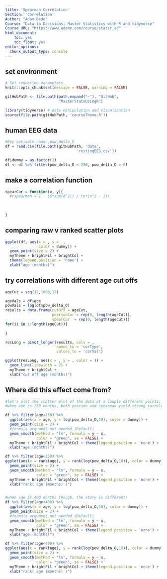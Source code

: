 ```yaml
---
title: 'Spearman Correlation'
Section: 'Correlation'
Author: "Adam Dede"
Course: "Data to Decisions: Master Statistics with R and tidyverse"
Course_URL: "https://www.udemy.com/course/statsr_ad" 
html_document:
    toc: yes
    toc_float: yes
editor_options:
  chunk_output_type: console
---
```



## set environment

```r

# Set rendering parameters
knitr::opts_chunk$set(message = FALSE, warning = FALSE)

gitHubPath <- file.path(path.expand("~"), "GitHub", 
                        "MasterStatsUsingR")

library(tidyverse) # data manipulation and visualization
source(file.path(gitHubPath, 'courseTheme.R'))


```

## human EEG data 

```r

#Key variable name: pow_delta_O
df = read.csv(file.path(gitHubPath, 'data',
                                'restingEEG.csv'))

df$dummy = as.factor(1) 
df <- df %>% filter(pow_delta_O < 250, pow_delta_O > 0)


```

## make a correlation function

```r
spearCor = function(x, y){
  #rspearman = 1 - (6*sum(d^2)) / (n*(n^2 - 1))
 
  
  
}


```

## comparing raw v ranked scatter plots

```r

ggplot(df, aes(x = , y =  , 
               color = dummy)) + 
  geom_point(size = 2) + 
  myTheme + brightFil + brightCol + 
  theme(legend.position = 'none') +
  xlab("age (months)")


```

## try correlations with different age cut offs

```r

ageCut = seq(12,1000,12)

ageVals = df$age
powVals = log(df$pow_delta_O)
results = data.frame(cutOff = ageCut, 
                     pearsonCor = rep(0, length(ageCut)),
                     spearCor  = rep(0, length(ageCut)))
for(ii in 1:length(ageCut)){
 
}

resLong = pivot_longer(results, cols = , 
                       names_to = 'corType', 
                       values_to = 'corVal')

ggplot(resLong, aes(x = , y = , color = )) +
  geom_line(linewidth = 2) +
  myTheme + brightCol + 
  xlab("cut off age (months)")

```

## Where did this effect come from? 

```r
#let's plot the scatter plot of the data at a couple different points: 
#when age is 250 months, both pearson and spearman yield strong correlations:

df %>% filter(age<250) %>%
  ggplot(aes(x = age, y = log(pow_delta_O,10), color = dummy)) + 
  geom_point(size = 2) + 
  #formula argument not needed (Default)
  geom_smooth(method = "lm", formula = y ~ x, 
              color = "green", se = FALSE) +
  myTheme + brightFil + brightCol + theme(legend.position = 'none') +
  xlab("age (months)")

df %>% filter(age<250) %>%
ggplot(aes(x = rank(age), y = rank(log(pow_delta_O,10)), color = dummy)) +
  geom_point(size = 2) + 
  geom_smooth(method = "lm", formula = y ~ x, 
              color = "green", se = FALSE) +
  myTheme + brightFil + brightCol + theme(legend.position = 'none') +
  xlab("rank( age (months) )")


#when age is 400 months though, the story is different: 
df %>% filter(age<400) %>%
  ggplot(aes(x = age, y = log(pow_delta_O,10), color = dummy)) + 
  geom_point(size = 2) + 
  #formula argument not needed (Default)
  geom_smooth(method = "lm", formula = y ~ x, 
              color = "green", se = FALSE) +
  myTheme + brightFil + brightCol + theme(legend.position = 'none') +
  xlab("age (months)")

df %>% filter(age<400) %>%
ggplot(aes(x = rank(age), y = rank(log(pow_delta_O,10)), color = dummy)) +
  geom_point(size = 2) + 
  geom_smooth(method = "lm", formula = y ~ x, 
              color = "green", se = FALSE) +
  myTheme + brightFil + brightCol + theme(legend.position = 'none') +
  xlab("rank( age (months) )")



```



